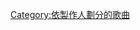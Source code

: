 {{Category explanation|'''[[戴佩妮|戴佩妮]]'''制作的歌曲。關於戴佩妮創作或聯合創作的歌曲，請見「[[:Category:戴佩妮創作的歌曲|:Category:戴佩妮創作的歌曲]]」}}

[[Category:依製作人劃分的歌曲|Category:依製作人劃分的歌曲]]